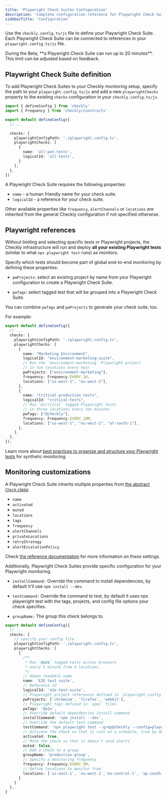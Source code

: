 ```yaml
---
title: 'Playwright Check Suites Configuration'
description: 'Complete configuration reference for Playwright Check Suites including all available options and examples.'
sidebarTitle: 'Configuration'
---
```



<PlaywrightCheckSuiteBetaNote />

Use the `checkly.config.ts/js` file to define your Playwright Check Suite. Each Playwright Check Suite can be connected to references in your `playwright.config.ts/js` file.

<Info>
During the Beta, **a Playwright Check Suite can run up to 20 minutes**. This limit can be adjusted based on feedback.
</Info>

## Playwright Check Suite definition

To add Playwright Check Suites to your Checkly monitoring setup, specify the path to your `playwright.config.ts/js` and add a new `playwrightChecks` property to the existing `checks` configuration in your `checkly.config.ts/js`.

```typescript checkly.config.ts highlight={8-14}
import { defineConfig } from 'checkly'
import { Frequency } from 'checkly/constructs'

export default defineConfig({
  // ...

  checks: {
    playwrightConfigPath: './playwright.config.ts',
    playwrightChecks: [
      {
        name: 'all-pwt-tests',
        logicalId: 'all-tests',
      }
    ],
  },
})
```

A Playwright Check Suite requires the following properties:

* `name` - a human friendly name for your check suite.
* `logicalId` - a reference for your check suite.

Other available properties like `frequency`, `alertChannels` or `locations` are inherited from the general Checkly configuration if not specified otherwise.

## Playwright references

Without limiting and selecting specific tests or Playwright projects, the Checkly infrastructure will run and deploy **all your existing Playwright tests** (similar to what `npx playwright test` runs) as monitors.

Specify which tests should become part of global end-to-end monitoring by defining these properties:

* `pwProjects`: select an existing project by name from your Playwright configuration to create a Playwright Check Suite.

* `pwTags`: select tagged test that will be grouped into a Playwright Check Suite.

You can combine `pwTags` and `pwProjects` to generate your check suite, too.

For example:

```typescript checkly.config.ts highlight={11, 20}
export default defineConfig({
  // ...
  checks: {
    playwrightConfigPath: './playwright.config.ts',
    playwrightChecks: [
      {
        name: "Marketing Environment",
        logicalId: "environment-marketing-suite",
        // Run the `environment-marketing` Playwright project
        // in two locations every hour
        pwProjects: ["environment-marketing"],
        frequency: Frequency.EVERY_1H,
        locations: ["us-west-1", "eu-west-2"],
      },
      {
        name: "Critical production tests",
        logicalId: "critical-tests",
        // Run `@critical` tagged Playwright tests
        // in three locations every ten minutes
        pwTags: ["@checkly"],
        frequency: Frequency.EVERY_10M,
        locations: ["us-west-1", "eu-west-2", "af-south-1"],
      },
    ],
  },
});
```

Learn more about [best practices to organize and structure your Playwright tests](/detect/synthetic-monitoring/playwright-checks/test-organization/) for synthetic monitoring.

## Monitoring customizations

A Playwright Check Suite inherits multiple properties from [the abstract `Check` class](/cli/constructs-reference/#check):

- `name`
- `activated`
- `muted`
- `locations`
- `tags`
- `frequency`
- `alertChannels`
- `privateLocations`
- `retryStrategy`
- `alertEscalationPolicy`

Check [the reference documentation](/constructs/project#param-checks-playwright-checks) for more information on these settings.

Additionally, Playwright Check Suites provide specific configuration for your Playwright monitoring.

* `installCommand:` Override the command to install dependencies, by default it'll use `npm install --dev`.

* `testCommand:` Override the command to test, by default it uses npx playwright test with the tags, projects, and config file options your check specifies.

* `groupName:` The group this check belongs to.

```typescript checkly.config.ts
export default defineConfig({
  // ...
  checks: {
    // specify your config file
    playwrightConfigPath: './playwright.config.ts',
    playwrightChecks: [
      {
        /**
         * Run `@e2e` tagged tests across browsers
         * every 5 minute from 4 locations.
         */
        // Human readable name
        name: 'E2E test suite',
        // Reference id
        logicalId: 'e2e-test-suite',
        // Playwright project references defined in `playwright.config`
        pwProjects: ['chromium', 'firefox', 'webkit'],
        // Playwright tags defined in `spec` files
        pwTags: '@e2e',
        // Override default dependencies install command
        installCommand: 'npm install --dev',
        // Override the default test command
        testCommand: 'npx playwright test --grep@checkly --config=playwright.foo.config.ts',
        // Activate the check so that it runs on a schedule, true by default
        activated: true,
        // Mute the check so that it doesn't send alerts
        muted: false,
        // Add a check to a group
        groupName: 'production-group',
        // Specify a monitoring frequency
        frequency: Frequency.EVERY_5M,
        // Define locations to monitor from
        locations: ['us-east-1', 'eu-west-1','eu-central-1', 'ap-south-1'],
      }
    ]
  },
}
```
